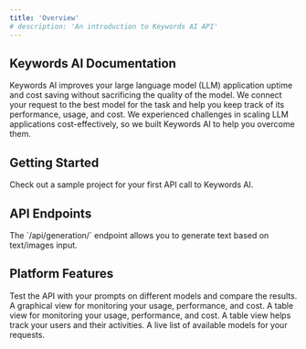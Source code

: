```yaml
---
title: 'Overview'
# description: 'An introduction to Keywords AI API'
---
```


## Keywords AI Documentation

Keywords AI improves your large language model (LLM) application uptime and cost saving without sacrificing the quality of the model. We connect your request to the best model for the task and help you keep track of its performance, usage, and cost. We experienced challenges in scaling LLM applications cost-effectively, so we built Keywords AI to help you overcome them.

## Getting Started

<CardGroup cols={1}>
  <Card title="Quick Start" icon="link" href="/get-started/quick-start">
    Check out a sample project for your first API call to Keywords AI.
  </Card>
</CardGroup>

## API Endpoints
<CardGroup cols={2}>
  <Card title="Text Generation Endpoint" icon="link" href="/api-usage/request-params">
    The `/api/generation/` endpoint allows you to generate text based on text/images input.
  </Card>
</CardGroup>

## Platform Features
<CardGroup cols={2}>
  <Card title="Playground" icon="link" href="/platform-features/playground">
    Test the API with your prompts on different models and compare the results.
  </Card>
  <Card title="Dashboard" icon="link" href="/platform-features/dashboard">
    A graphical view for monitoring your usage, performance, and cost.
  </Card>
  <Card title="Requests Log" icon="link" href="/platform-features/requests-log">
    A table view for monitoring your usage, performance, and cost.
  </Card>
  <Card title="Users Page" icon="link" href="/platform-features/users-page">
    A table view helps track your users and their activities.
  </Card>
  <Card title="Model List" icon="link" href="/platform-features/available-models-list">
    A live list of available models for your requests.
  </Card>
</CardGroup>
